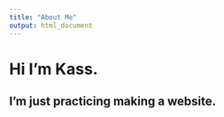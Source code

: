 ```yaml
---
title: "About Me"
output: html_document
---
```


# Hi I'm Kass.

## I'm just practicing making a website.